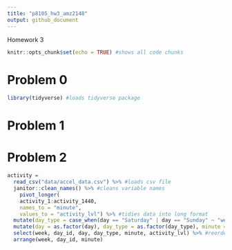 ```yaml
---
title: "p8105_hw3_amz2148"
output: github_document
---
```


Homework 3

```r
knitr::opts_chunk$set(echo = TRUE) #shows all code chunks
```

# Problem 0

```r
library(tidyverse) #loads tidyverse package
```

# Problem 1


# Problem 2



```r
activity = 
  read_csv("data/accel_data.csv") %>% #loads csv file
  janitor::clean_names() %>% #cleans variable names
    pivot_longer(
    activity_1:activity_1440,
    names_to = "minute", 
    values_to = "activity_lvl") %>% #tidies data into long format
  mutate(day_type = case_when(day == "Saturday" | day == "Sunday" ~ "weekend", day != "Saturday" | day == "Sunday" ~ "weekday")) %>% #creates day_type variable
  mutate(day = as.factor(day), day_type = as.factor(day_type), minute = as.factor(minute)) %>% #converts character variables to factor
  select(week, day_id, day, day_type, minute, activity_lvl) %>% #reorders columns
  arrange(week, day_id, minute)
```
